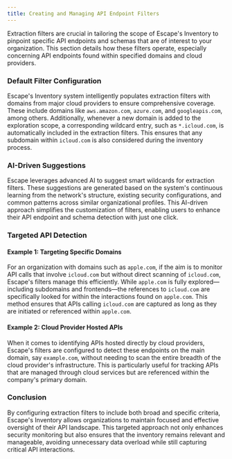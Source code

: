 ```yaml
---
title: Creating and Managing API Endpoint Filters
---
```


Extraction filters are crucial in tailoring the scope of Escape's Inventory to pinpoint specific API endpoints and schemas that are of interest to your organization. This section details how these filters operate, especially concerning API endpoints found within specified domains and cloud providers.

### Default Filter Configuration

Escape's Inventory system intelligently populates extraction filters with domains from major cloud providers to ensure comprehensive coverage. These include domains like `aws.amazon.com`, `azure.com`, and `googleapis.com`, among others. Additionally, whenever a new domain is added to the exploration scope, a corresponding wildcard entry, such as `*.icloud.com`, is automatically included in the extraction filters. This ensures that any subdomain within `icloud.com` is also considered during the inventory process.

### AI-Driven Suggestions

Escape leverages advanced AI to suggest smart wildcards for extraction filters. These suggestions are generated based on the system's continuous learning from the network's structure, existing security configurations, and common patterns across similar organizational profiles. This AI-driven approach simplifies the customization of filters, enabling users to enhance their API endpoint and schema detection with just one click.

### Targeted API Detection

#### Example 1: Targeting Specific Domains
For an organization with domains such as `apple.com`, if the aim is to monitor API calls that involve `icloud.com` but without direct scanning of `icloud.com`, Escape's filters manage this efficiently. While `apple.com` is fully explored—including subdomains and frontends—the references to `icloud.com` are specifically looked for within the interactions found on `apple.com`. This method ensures that APIs calling `icloud.com` are captured as long as they are initiated or referenced within `apple.com`.

#### Example 2: Cloud Provider Hosted APIs
When it comes to identifying APIs hosted directly by cloud providers, Escape's filters are configured to detect these endpoints on the main domain, say `example.com`, without needing to scan the entire breadth of the cloud provider's infrastructure. This is particularly useful for tracking APIs that are managed through cloud services but are referenced within the company's primary domain.

### Conclusion

By configuring extraction filters to include both broad and specific criteria, Escape's Inventory allows organizations to maintain focused and effective oversight of their API landscape. This targeted approach not only enhances security monitoring but also ensures that the inventory remains relevant and manageable, avoiding unnecessary data overload while still capturing critical API interactions.
